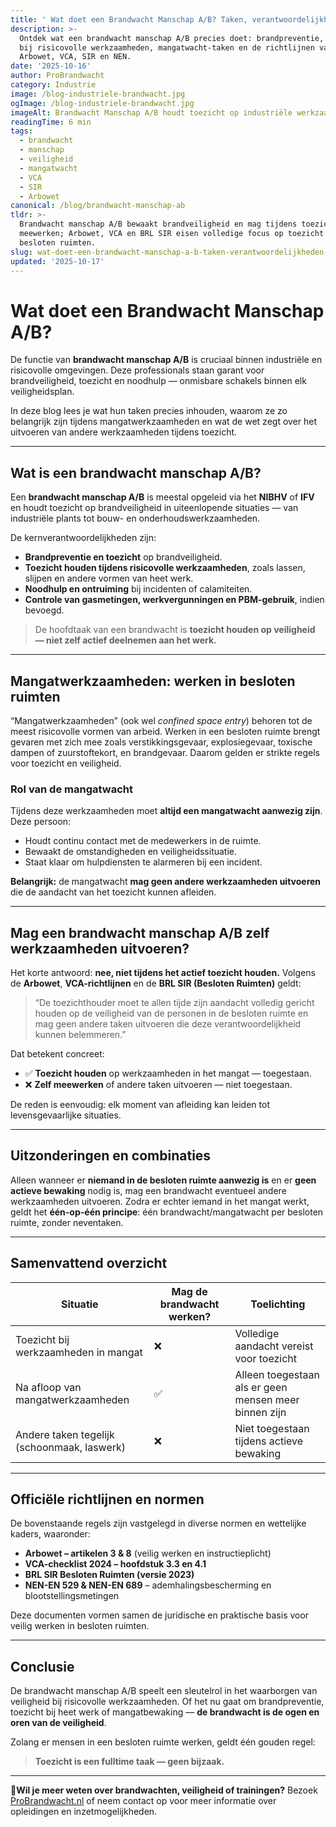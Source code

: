 ```yaml
---
title: ' Wat doet een Brandwacht Manschap A/B? Taken, verantwoordelijkheden en regels'
description: >-
  Ontdek wat een brandwacht manschap A/B precies doet: brandpreventie, toezicht
  bij risicovolle werkzaamheden, mangatwacht-taken en de richtlijnen vanuit
  Arbowet, VCA, SIR en NEN.
date: '2025-10-16'
author: ProBrandwacht
category: Industrie
image: /blog-industriele-brandwacht.jpg
ogImage: /blog-industriele-brandwacht.jpg
imageAlt: Brandwacht Manschap A/B houdt toezicht op industriële werkzaamheden
readingTime: 6 min
tags:
  - brandwacht
  - manschap
  - veiligheid
  - mangatwacht
  - VCA
  - SIR
  - Arbowet
canonical: /blog/brandwacht-manschap-ab
tldr: >-
  Brandwacht manschap A/B bewaakt brandveiligheid en mag tijdens toezicht nooit
  meewerken; Arbowet, VCA en BRL SIR eisen volledige focus op toezicht in
  besloten ruimten.
slug: wat-doet-een-brandwacht-manschap-a-b-taken-verantwoordelijkheden-en-regels
updated: '2025-10-17'
---
```


#  Wat doet een Brandwacht Manschap A/B?

De functie van **brandwacht manschap A/B** is cruciaal binnen industriële en risicovolle omgevingen. Deze professionals staan garant voor brandveiligheid, toezicht en noodhulp — onmisbare schakels binnen elk veiligheidsplan.

In deze blog lees je wat hun taken precies inhouden, waarom ze zo belangrijk zijn tijdens mangatwerkzaamheden en wat de wet zegt over het uitvoeren van andere werkzaamheden tijdens toezicht.

---

##  Wat is een brandwacht manschap A/B?

Een **brandwacht manschap A/B** is meestal opgeleid via het **NIBHV** of **IFV** en houdt toezicht op brandveiligheid in uiteenlopende situaties — van industriële plants tot bouw- en onderhoudswerkzaamheden.

De kernverantwoordelijkheden zijn:

-  **Brandpreventie en toezicht** op brandveiligheid.
-  **Toezicht houden tijdens risicovolle werkzaamheden**, zoals lassen, slijpen en andere vormen van heet werk.
-  **Noodhulp en ontruiming** bij incidenten of calamiteiten.
-  **Controle van gasmetingen, werkvergunningen en PBM-gebruik**, indien bevoegd.

>  De hoofdtaak van een brandwacht is **toezicht houden op veiligheid — niet zelf actief deelnemen aan het werk.**

---

##  Mangatwerkzaamheden: werken in besloten ruimten

“Mangatwerkzaamheden” (ook wel *confined space entry*) behoren tot de meest risicovolle vormen van arbeid. Werken in een besloten ruimte brengt gevaren met zich mee zoals verstikkingsgevaar, explosiegevaar, toxische dampen of zuurstoftekort, en brandgevaar. Daarom gelden er strikte regels voor toezicht en veiligheid.

### Rol van de mangatwacht

Tijdens deze werkzaamheden moet **altijd een mangatwacht aanwezig zijn**. Deze persoon:

- Houdt continu contact met de medewerkers in de ruimte.
- Bewaakt de omstandigheden en veiligheidssituatie.
- Staat klaar om hulpdiensten te alarmeren bij een incident.

 **Belangrijk:** de mangatwacht **mag geen andere werkzaamheden uitvoeren** die de aandacht van het toezicht kunnen afleiden.

---

##  Mag een brandwacht manschap A/B zelf werkzaamheden uitvoeren?

Het korte antwoord: **nee, niet tijdens het actief toezicht houden.** Volgens de **Arbowet**, **VCA-richtlijnen** en de **BRL SIR (Besloten Ruimten)** geldt:

> “De toezichthouder moet te allen tijde zijn aandacht volledig gericht houden op de veiligheid van de personen in de besloten ruimte en mag geen andere taken uitvoeren die deze verantwoordelijkheid kunnen belemmeren.”

Dat betekent concreet:

- ✅ **Toezicht houden** op werkzaamheden in het mangat — toegestaan.
- ❌ **Zelf meewerken** of andere taken uitvoeren — niet toegestaan.

De reden is eenvoudig: elk moment van afleiding kan leiden tot levensgevaarlijke situaties.

---

##  Uitzonderingen en combinaties

Alleen wanneer er **niemand in de besloten ruimte aanwezig is** en er **geen actieve bewaking** nodig is, mag een brandwacht eventueel andere werkzaamheden uitvoeren. Zodra er echter iemand in het mangat werkt, geldt het **één-op-één principe**: één brandwacht/mangatwacht per besloten ruimte, zonder neventaken.

---

##  Samenvattend overzicht

| Situatie | Mag de brandwacht werken? | Toelichting |
| --- | --- | --- |
| Toezicht bij werkzaamheden in mangat | ❌ | Volledige aandacht vereist voor toezicht |
| Na afloop van mangatwerkzaamheden | ✅ | Alleen toegestaan als er geen mensen meer binnen zijn |
| Andere taken tegelijk (schoonmaak, laswerk) | ❌ | Niet toegestaan tijdens actieve bewaking |

---

##  Officiële richtlijnen en normen

De bovenstaande regels zijn vastgelegd in diverse normen en wettelijke kaders, waaronder:

- **Arbowet – artikelen 3 & 8** (veilig werken en instructieplicht)
- **VCA-checklist 2024 – hoofdstuk 3.3 en 4.1**
- **BRL SIR Besloten Ruimten (versie 2023)**
- **NEN-EN 529 & NEN-EN 689** – ademhalingsbescherming en blootstellingsmetingen

Deze documenten vormen samen de juridische en praktische basis voor veilig werken in besloten ruimten.

---

##  Conclusie

De brandwacht manschap A/B speelt een sleutelrol in het waarborgen van veiligheid bij risicovolle werkzaamheden. Of het nu gaat om brandpreventie, toezicht bij heet werk of mangatbewaking — **de brandwacht is de ogen en oren van de veiligheid**.

Zolang er mensen in een besloten ruimte werken, geldt één gouden regel:

> **Toezicht is een fulltime taak — geen bijzaak.**

---

**📍Wil je meer weten over brandwachten, veiligheid of trainingen?** Bezoek [ProBrandwacht.nl](https://www.probrandwacht.nl) of neem contact op voor meer informatie over opleidingen en inzetmogelijkheden.
